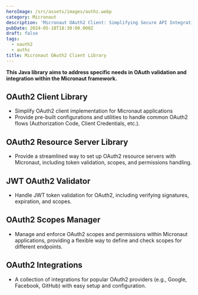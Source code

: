 ```yaml
---
heroImage: /src/assets/images/authz.webp
category: Micronaut
description: 'Micronaut OAuth2 Client: Simplifying Secure API Integrations'
pubDate: 2024-05-18T18:30:00.000Z
draft: false
tags:
  - oauth2
  - authz
title: Micronaut OAuth2 Client Library
---
```


**This Java library aims to address specific needs in OAuth validation and integration within the Micronaut framework.**

## OAuth2 Client Library

- Simplify OAuth2 client implementation for Micronaut applications
- Provide pre-built configurations and utilities to handle common OAuth2 flows (Authorization Code, Client Credentials, etc.).

## OAuth2 Resource Server Library

- Provide a streamlined way to set up OAuth2 resource servers with Micronaut, including token validation, scopes, and permissions handling.

## JWT OAuth2 Validator

- Handle JWT token validation for OAuth2, including verifying signatures, expiration, and scopes.

## OAuth2 Scopes Manager

- Manage and enforce OAuth2 scopes and permissions within Micronaut applications, providing a flexible way to define and check scopes for different endpoints.

## OAuth2 Integrations

- A collection of integrations for popular OAuth2 providers (e.g., Google, Facebook, GitHub) with easy setup and configuration.
